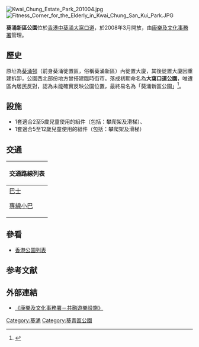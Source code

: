 {{expand|time=2013-07-25T21:07:22+00:00}}
[[File:Kwai_Chung_Estate_Park_201004.jpg|right]]
[[File:Fitness_Corner_for_the_Elderly_in_Kwai_Chung_San_Kui_Park.JPG|right]]

'''葵涌新區公園'''位於[[香港|香港]][[中葵涌|中葵涌]][[大窩口道|大窩口道]]，於2008年3月開放，由[[康樂及文化事務署|康樂及文化事務署]]管理。

==歷史==
原址為[[葵涌邨|葵涌邨]]（前身葵涌徙置區，俗稱葵涌新區）內徙置大廈，其後徙置大廈因重建拆卸，公園西北部份地方曾搭建臨時街市。落成初期命名為'''大窩口道公園'''，唯遭區內居民反對，認為未能確實反映公園位置，最終易名為「葵涌新區公園」<ref>{{Cite web |url=http://www.legco.gov.hk/yr08-09/chinese/subleg/brief/262_263_brf.pdf |title=立法會參考資料摘要-公眾衞生及市政 將地方撥作公眾遊樂場地用途及停止將地方撥作公眾遊樂場地用途 |access-date=2013-07-25 |archive-date=2019-10-30 |archive-url=https://web.archive.org/web/20191030202832/https://www.legco.gov.hk/yr08-09/chinese/subleg/brief/262_263_brf.pdf |dead-url=no }}</ref>。

==設施==
*1套適合2至5歲兒童使用的組件（包括：攀爬架及滑梯）、
*1套適合5至12歲兒童使用的組件（包括：攀爬架及滑梯）

==交通==
{| class="mw-collapsible mw-collapsed wikitable" style="margin: 0 auto; width: 100%;" 
! 交通路線列表
|-
|
;[[香港巴士|巴士]]
{{九龍新界巴士簡單列表|33A|34|40X|43|44M|237A|N237}}{{過海隧道巴士簡單列表|930}}
;[[香港小巴|專線小巴]]
{{新界專線小巴簡單列表|89A|89B|89M|89S}}
|}

==參看==
*[[香港公園列表|香港公園列表]]

==参考文献==
<references/>

==外部連結==
*[https://web.archive.org/web/20130521210048/http://www.lcsd.gov.hk/lsb/b5/facilities.php?ftid=55&did=5 《康樂及文化事務署－共融遊樂設施》]

{{香港公園}}

[[Category:葵涌|Category:葵涌]]
[[Category:葵青區公園|Category:葵青區公園]]